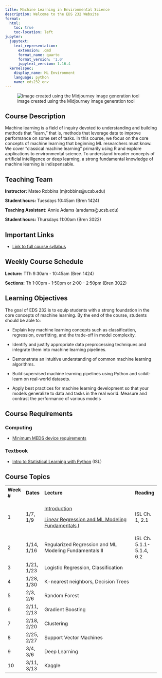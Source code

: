 ```yaml
---
title: Machine Learning in Environmental Science
description: Welcome to the EDS 232 Website
format:
  html:
    toc: true
    toc-location: left
jupyter:
  jupytext:
    text_representation:
      extension: .qmd
      format_name: quarto
      format_version: '1.0'
      jupytext_version: 1.16.4
  kernelspec:
    display_name: ML Environment
    language: python
    name: eds232_env
---
```


![Image created using the Midjourney image generation tool](img/MLRobotLearnBanner.png)

## Course Description

Machine learning is a field of inquiry devoted to understanding and building methods that "learn," that is, methods that leverage data to improve performance on some set of tasks. In this course, we focus on the core concepts of machine learning that beginning ML researchers must know. We cover "classical machine learning" primarily using R and explore applications to environmental science. To understand broader concepts of artificial intelligence or deep learning, a strong fundamental knowledge of machine learning is indispensable.

## Teaching Team

**Instructor:** Mateo Robbins (mjrobbins\@ucsb.edu)

**Student hours:** Tuesdays 10:45am (Bren 1424)

**Teaching Assistant:** Annie Adams (aradams\@ucsb.edu)

**Student hours:** Thursdays 11:00am (Bren 3022)

## Important Links

-   [Link to full course syllabus](https://docs.google.com/document/d/12VFjVN8E9cN_CHXs2mXIuIHqk6DSQklKjcRyKQnVDgE/edit?usp=sharing)

## Weekly Course Schedule

**Lecture:** TTh 9:30am - 10:45am (Bren 1424)

**Sections:** Th 1:00pm - 1:50pm or 2:00 - 2:50pm (Bren 3022)

## Learning Objectives

The goal of EDS 232 is to equip students with a strong foundation in the core concepts of machine learning. By the end of the course, students should be able to:

-   Explain key machine learning concepts such as classification, regression, overfitting, and the trade-off in model complexity.

-   Identify and justify appropriate data preprocessing techniques and integrate them into machine learning pipelines.

-   Demonstrate an intuitive understanding of common machine learning algorithms.

-   Build supervised machine learning pipelines using Python and scikit-learn on real-world datasets.

-   Apply best practices for machine learning development so that your models generalize to data and tasks in the real world. Measure and contrast the performance of various models

## Course Requirements

### Computing

-   [Minimum MEDS device requirements](https://ucsb-meds.github.io/computer_reqs.html)

### Textbook

-   [Intro to Statistical Learning with Python](https://www.statlearning.com/) (ISL)

## Course Topics

+-------------+------------+-------------------------------------------------------------------------------------------------------------+--------------------------+
| **Week \#** | **Dates**  | **Lecture**                                                                                                 | **Reading**              |
+-------------+------------+-------------------------------------------------------------------------------------------------------------+--------------------------+
| 1           | 1/7, 1/9   | [Introduction](https://ucsb.box.com/s/maqfl2rorjjbekb23ek98b3odshuvcq2)                                     | ISL Ch. 1, 2.1           |
|             |            |                                                                                                             |                          |
|             |            | [Linear Regression and ML Modeling Fundamentals I](https://ucsb.box.com/s/3krktrjmagi8sbo3mwg2t4rc57qtu100) |                          |
+-------------+------------+-------------------------------------------------------------------------------------------------------------+--------------------------+
| 2           | 1/14, 1/16 | Regularized Regression and ML Modeling Fundamentals II                                                      | ISL Ch. 5.1.1-5.1.4, 6.2 |
+-------------+------------+-------------------------------------------------------------------------------------------------------------+--------------------------+
| 3           | 1/21, 1/23 | Logistic Regression, Classification                                                                         |                          |
+-------------+------------+-------------------------------------------------------------------------------------------------------------+--------------------------+
| 4           | 1/28, 1/30 | K-nearest neighbors, Decision Trees                                                                         |                          |
+-------------+------------+-------------------------------------------------------------------------------------------------------------+--------------------------+
| 5           | 2/3, 2/6   | Random Forest                                                                                               |                          |
+-------------+------------+-------------------------------------------------------------------------------------------------------------+--------------------------+
| 6           | 2/11, 2/13 | Gradient Boosting                                                                                           |                          |
+-------------+------------+-------------------------------------------------------------------------------------------------------------+--------------------------+
| 7           | 2/18, 2/20 | Clustering                                                                                                  |                          |
+-------------+------------+-------------------------------------------------------------------------------------------------------------+--------------------------+
| 8           | 2/25, 2/27 | Support Vector Machines                                                                                     |                          |
+-------------+------------+-------------------------------------------------------------------------------------------------------------+--------------------------+
| 9           | 3/4, 3/6   | Deep Learning                                                                                               |                          |
+-------------+------------+-------------------------------------------------------------------------------------------------------------+--------------------------+
| 10          | 3/11, 3/13 | Kaggle                                                                                                      |                          |
+-------------+------------+-------------------------------------------------------------------------------------------------------------+--------------------------+
